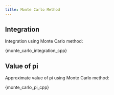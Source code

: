 ```yaml
---
title: Monte Carlo Method
---
```

## Integration
Integration using Monte Carlo method:


<CodeBlock language="cpp" title="src/cpp/coding-practice/01-monte-carlo-integration.cpp" showLineNumbers>{monte_carlo_integration_cpp}</CodeBlock>

## Value of pi
Approximate value of pi using Monte Carlo method:


<CodeBlock language="cpp" title="src/cpp/coding-practice/02-monte-carlo-pi.cpp" showLineNumbers>{monte_carlo_pi_cpp}</CodeBlock>
